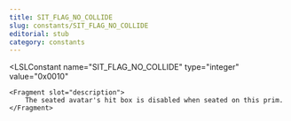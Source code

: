 ```yaml
---
title: SIT_FLAG_NO_COLLIDE
slug: constants/SIT_FLAG_NO_COLLIDE
editorial: stub
category: constants
---
```


<LSLConstant
	name="SIT_FLAG_NO_COLLIDE"
	type="integer"
	value="0x0010"
>
	<Fragment slot="description">
		The seated avatar's hit box is disabled when seated on this prim.
	</Fragment>
</LSLConstant>
